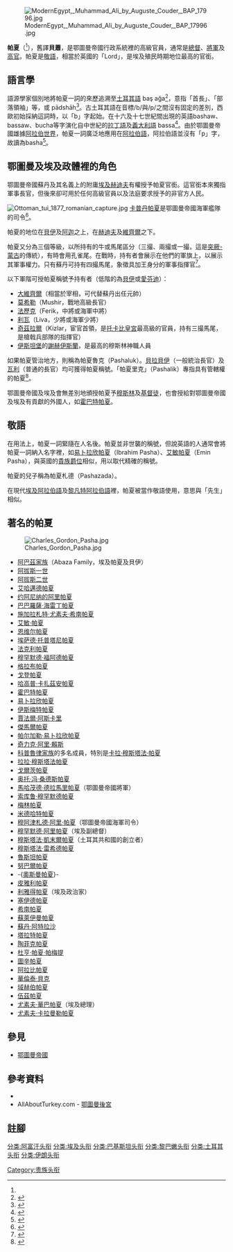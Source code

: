 {{noteTA
|1=zh:奧斯曼帝國;zh-hans:奥斯曼帝国;zh-hk:鄂圖曼帝國;zh-tw:鄂圖曼帝國;
|2=zh:奧斯曼;zh-hans:奥斯曼;zh-hk:鄂圖曼;zh-tw:鄂圖曼;
}}
{{西亞、中亞、南亞、北非的貴族等級}}
[[File:ModernEgypt,_Muhammad_Ali_by_Auguste_Couder,_BAP_17996.jpg|thumb]]

'''帕夏'''（{{lang-tr|paşa}}<ref name="oed" />），舊譯'''貝蕭'''，是鄂圖曼帝國行政系統裡的高級官員，通常是[[總督|總督]]、[[將軍|將軍]]及[[高官|高官]]。帕夏是[[敬語|敬語]]，相當於英國的「Lord」，是埃及殖民時期地位最高的官銜。

== 語言學 ==
語源學家個別地將帕夏一詞的來歷追溯至[[土耳其語|土耳其語]] baş ağa<ref name="oed">{{Cite web |url=http://www.etymonline.com/index.php?search=pasha&searchmode=none |title=在線語源學字典 - 帕夏 |access-date=2009-06-01 |archive-date=2017-01-05 |archive-url=https://web.archive.org/web/20170105055520/http://www.etymonline.com/index.php?search=pasha&searchmode=none |dead-url=no }}</ref>，意指「首長」、「部落領袖」等，或{{lang-fa|پادشاه}} pādshāh<ref>{{Cite web |url=http://www.answers.com/topic/pasha |title=存档副本 |access-date=2009-06-01 |archive-date=2016-12-23 |archive-url=https://web.archive.org/web/20161223202023/http://www.answers.com/topic/pasha |dead-url=no }}</ref>。古土耳其語在音標/b/與/p/之間沒有固定的差別，西歐初始採納這詞時，以「b」字起始。在十六及十七世紀間出現的英語bashaw、bassaw、bucha等字演化自中世紀的[[拉丁語|拉丁語]]及[[意大利語|義大利語]] bassa<ref>{{cite book |language = en |author = Janet Clare |title = ''Drama of the English Republic, 1649-60'' |date = 2006年 |publisher = ''Manchester University Press'' |isbn = 0719073359 |pages = 第197頁}}</ref>。由於鄂圖曼帝國雄據[[阿拉伯世界|阿拉伯世界]]，帕夏一詞廣泛地應用在[[阿拉伯語|阿拉伯語]]，阿拉伯語並沒有「p」字，故讀為basha<ref>{{cite book |language =en |author = Ross Burns |title = ''Damascus: A History'' |date = 2007年 |publisher = Routledge |isbn = 0415413176 |pages = 第303頁 }}</ref>。

== 鄂圖曼及埃及政體裡的角色 ==
鄂圖曼帝國蘇丹及其名義上的附庸[[赫迪夫|埃及赫迪夫]]有權授予帕夏官銜。這官銜本來獨指軍事長官，但後來卻可用於任何高級官員以及法庭要求授予的非官方人民。

[[File:Ottoman_tui_1877_romanian_capture.jpg|thumb]]
[[卡普丹帕夏|卡普丹帕夏]]是鄂圖曼帝國海軍艦隊的司令<ref>{{cite book |language = en |author = Douglas Dakin |title = ''The unification of Greece, 1770-1923'' |date = 1972年 |publisher = Benn |pages = 第13頁}}</ref>。

帕夏的地位在[[貝伊|貝伊]]及[[阿迦_(鄂圖曼帝國)|阿迦]]之上，在[[赫迪夫|赫迪夫]]及[[維齊爾|維齊爾]]之下。

帕夏又分為三個等級，以所持有的牛或馬尾區分（三撮、兩撮或一撮，這是[[突厥-蒙古|突厥-蒙古]]的傳統），有時會用孔雀尾。在戰時，持有者會展示在他們的軍旗上，以展示其軍事權力。只有蘇丹可持有四撮馬尾，象徵具加王身分的軍事指揮官<ref>{{cite book |language = en |author = Ebenezer Cobham Brewer |title = ''Dictionary of phrase and fable: giving the derivation, source, or origin of common phrases, allusions, and words that have tale to tell'' |url = https://archive.org/details/dli.bengal.10689.20230 |date = 1900年 |publisher = Cassell |pages = 第947頁 }}</ref>。

以下軍階可授帕夏稱號予持有者（低階的為[[貝伊|貝伊]]或[[愛芬迪|愛芬迪]]）：

*[[大維齊爾|大維齊爾]]（相當於宰相，可代替蘇丹出任元帥）
*[[莫希勒|莫希勒]]（Mushir，戰地高級長官）
*[[法歷克|法歷克]]（Ferik，中將或海軍中將）
*[[利瓦|利瓦]]（Liva，少將或海軍少將）
*[[奇茲拉爾|奇茲拉爾]]（Kizlar，宦官首領，是[[托卡比皇宮|托卡比皇宮]]最高級的官員，持有三撮馬尾，是槍戟兵部隊的指揮官）
*[[伊斯坦堡|伊斯坦堡]]的[[謝赫伊斯蘭|謝赫伊斯蘭]]，是最高的穆斯林神職人員

如果帕夏管治地方，則稱為帕夏魯克（Pashaluk）。[[貝拉貝伊|貝拉貝伊]]（一般統治長官）及[[瓦利|瓦利]]（普通的長官）均可獲得帕夏稱號。「帕夏里克」（Pashalik）專指具有管轄權的帕夏<ref>{{cite book |language = en |author = Francine Friedman |title = ''The Bosnian Muslims: denial of a nation'' |date = 1996年 |publisher = Westview Press |isbn = 0813320968 |pages = 第51頁}}</ref>。

鄂圖曼帝國及埃及會無差別地頒授帕夏予[[穆斯林|穆斯林]]及[[基督徒|基督徒]]，也會授給對鄂圖曼帝國及埃及有貢獻的外國人，如[[奧古斯都·查理斯·霍巴特-漢普登|霍巴特帕夏]]。

== 敬語 ==
在用法上，帕夏一詞緊隨在人名後。帕夏並非世襲的稱號，但說英語的人通常會將帕夏一詞納入名字裡，如[[易卜拉欣帕夏|易卜拉欣帕夏]]（Ibrahim Pasha）、[[艾敏帕夏|艾敏帕夏]]（Emin Pasha），與英國的[[貴族爵位|貴族爵位]]相似，用以取代精確的稱號。

帕夏的兒子稱為帕夏札德（Pashazada）。

在現代[[埃及阿拉伯語|埃及阿拉伯語]]及[[黎凡特阿拉伯語|黎凡特阿拉伯語]]裡，帕夏被當作敬語使用，意思與「先生」相似。

== 著名的帕夏 ==
[[File:Charles_Gordon_Pasha.jpg|thumb]]
*[[阿巴茲家族|阿巴茲家族]]（Abaza Family，埃及帕夏及貝伊）
*[[阿拔斯一世_(埃及)|阿拔斯一世]]
*[[阿拔斯二世_(埃及)|阿拔斯二世]]
*[[克勞德·阿歷山大·德·博納瓦|艾哈邁德帕夏]]
*[[约阿尼纳的阿里帕夏|约阿尼纳的阿里帕夏]]
*[[巴巴羅薩·海雷丁帕夏|巴巴羅薩·海雷丁帕夏]]
*[[施加拉札特·尤素夫·希南帕夏|施加拉札特·尤素夫·希南帕夏]]
*[[艾敏·帕夏|艾敏·帕夏]]
*[[恩维尔帕夏|恩维尔帕夏]]
*[[埃萨德·托普塔尼帕夏|埃萨德·托普塔尼帕夏]]
*[[法克利帕夏|法克利帕夏]]
*[[穆罕默德·福阿德帕夏|穆罕默德·福阿德帕夏]]
*[[約翰·巴高特·格拉布|格拉布帕夏]]
*[[查理·喬治·戈登|戈登帕夏]]
*[[哈高普·卡扎茲安帕夏|哈高普·卡扎茲安帕夏]]
*[[奧古斯都·查理斯·霍巴特-漢普登|霍巴特帕夏]]
*[[易卜拉欣帕夏|易卜拉欣帕夏]]
*[[伊斯梅特·伊纳尼|伊斯梅特帕夏]]
*[[賈法爾·阿斯卡里|賈法爾·阿斯卡里]]
*[[傑馬爾帕夏|傑馬爾帕夏]]
*[[帕尔加勒·易卜拉欣帕夏|帕尔加勒·易卜拉欣帕夏]]
*[[烏盧奇·阿里·賴斯|奇力克·阿里·賴斯]]
*[[科普魯律家族|科普魯律家族]]的多名成員，特別是[[卡拉·穆斯塔法·帕夏|卡拉·穆斯塔法·帕夏]]
*[[拉拉·穆斯塔法帕夏|拉拉·穆斯塔法帕夏]]
*[[科尔玛·冯·德·戈尔茨|戈爾茨帕夏]]
*[[奥托·冯·桑德斯|奥托·冯·桑德斯帕夏]]
*[[馬哈茂德·德拉馬里帕夏|馬哈茂德·德拉馬里帕夏]]（鄂圖曼帝國將軍）
*[[索库鲁·穆罕默德帕夏|索库鲁·穆罕默德帕夏]]
*[[安東尼·伊格纳茨·梅林|梅林帕夏]]
*[[米德哈特帕夏|米德哈特帕夏]]
*[[穆阿津札德·阿里·帕夏|穆阿津札德·阿里·帕夏]]（鄂圖曼帝國海軍司令）
*[[穆罕默德·阿里_(埃及)|穆罕默德·阿里帕夏]]（埃及副總督）
*[[穆斯塔法·凯末尔·阿塔图尔克|穆斯塔法·凱末爾帕夏]]（土耳其共和國的創立者）
*[[穆斯塔法·雷希德帕夏|穆斯塔法·雷希德帕夏]]
*[[魯斯坦帕夏|魯斯坦帕夏]]
*[[努巴爾帕夏|努巴爾帕夏]]
*-{[[奧斯曼·努里帕夏|奧斯曼帕夏]]}-
*[[皮雅利帕夏|皮雅利帕夏]]
*[[利雅得帕夏|利雅得帕夏]]（埃及政治家）
*[[塞伊德帕夏|塞伊德帕夏]]
*[[希南帕夏|希南帕夏]]
*[[蘇萊伊曼帕夏|蘇萊伊曼帕夏]]
*[[蘇丹·阿特拉沙|蘇丹·阿特拉沙]]
*[[穆罕默德·塔拉特|塔拉特帕夏]]
*[[陶菲克帕夏|陶菲克帕夏]]
*[[杜亨·帕夏·帕梅提|杜亨·帕夏·帕梅提]]
*[[圖辛帕夏|圖辛帕夏]]
*[[艾哈邁德·阿拉比|阿拉比帕夏]]
*[[華倫泰·貝克|華倫泰·貝克]]
*[[穆罕默德·域赫伯·卡奇|域赫伯帕夏]]
*[[亨利·菲利克斯·伍茲|伍茲帕夏]]
*[[尤素夫·華巴|尤素夫·華巴帕夏]]（埃及總理）
*[[尤素夫·卡拉曼勒帕夏|尤素夫·卡拉曼勒帕夏]]

== 參見 ==
*[[奧斯曼帝國|鄂圖曼帝國]]

== 參考資料 ==
*{{1911}}
*AllAboutTurkey.com - [http://www.allaboutturkey.com/harem.htm 鄂圖曼後宮] {{Wayback|url=http://www.allaboutturkey.com/harem.htm |date=20091125140605 }}

== 註腳 ==
{{reflist}}

[[Category:贵族头衔|Category:贵族头衔]]
[[分类:阿富汗头衔|分类:阿富汗头衔]]
[[分类:埃及头衔|分类:埃及头衔]]
[[分类:巴基斯坦头衔|分类:巴基斯坦头衔]]
[[分类:黎巴嫩头衔|分类:黎巴嫩头衔]]
[[分类:土耳其头衔|分类:土耳其头衔]]
[[分类:伊朗头衔|分类:伊朗头衔]]